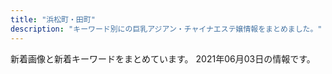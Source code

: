 ```yaml
---
title: "浜松町・田町"
description: "キーワード別にの巨乳アジアン・チャイナエステ嬢情報をまとめました。"
---
```


新着画像と新着キーワードをまとめています。
2021年06月03日の情報です。

<DmmAffiliateIns />
<KeywordTable
  shops={
    [
    {
        "keywords": {
            "\u80f8": 2,
            "F": 1,
            "E": 9,
            "\u30bb\u30af\u30b7\u30fc": 1,
            "\u4e73": 2,
            "D": 6
        },
        "url": "https://aroma-queen.work/",
        "name": "Aroma Coco8",
        "img_links": [
            "https://aroma-queen.work/images/st/st_sofea_2.jpg",
            "https://aroma-queen.work/images/st/st_aiko_2.jpg",
            "https://aroma-queen.work/images/st/st_saya_0.jpg",
            "https://aroma-queen.work/images/st/st_angel_3.jpg",
            "https://aroma-queen.work/images/st/st_nana.jpg",
            "https://aroma-queen.work/images/st/st_ai.jpg",
            "https://aroma-queen.work/images/st/st_dan_2.jpg",
            "https://aroma-queen.work/images/st/st_chiba_2.jpg",
            "https://aroma-queen.work/images/st/st_kiki_1.jpg",
            "https://aroma-queen.work/images/st/st_rinda_1.jpg",
            "https://aroma-queen.work/images/st/st_cake_1.jpg",
            "https://aroma-queen.work/images/st/st_yuri_3.jpg",
            "https://aroma-queen.work/images/st/st_20.jpg",
            "https://aroma-queen.work/images/st/st_10_1.jpg",
            "https://aroma-queen.work/images/st/st_yuri_2.jpg",
            "https://aroma-queen.work/images/st/st_cindy.jpg",
            "https://aroma-queen.work/images/st/st_aya.jpg",
            "https://aroma-queen.work/images/st/st_17.jpg",
            "https://aroma-queen.work/images/st/st_5_1.jpg",
            "https://aroma-queen.work/images/st/st_risa_1.jpg",
            "https://aroma-queen.work/images/st/st_nori.jpg",
            "https://aroma-queen.work/images/st/st_aiko_1.jpg",
            "https://aroma-queen.work/images/st/st_jasmine_1.jpg",
            "https://aroma-queen.work/images/st/st_kaori_2.jpg",
            "https://aroma-queen.work/images/st/st_angel_2.jpg",
            "https://aroma-queen.work/images/st/st_mai_1.jpg",
            "https://aroma-queen.work/images/st/st_eri.jpg",
            "https://aroma-queen.work/images/st/st_hara3.jpg",
            "https://aroma-queen.work/images/top.png",
            "https://aroma-queen.work/images/st/st_mayumi_2.jpg",
            "https://aroma-queen.work/images/st/st_22.jpg",
            "https://aroma-queen.work/images/st/st_ou_1.jpg",
            "https://aroma-queen.work/images/st/st_aya_1.jpg",
            "https://aroma-queen.work/images/st/st_pink_2.jpg",
            "https://aroma-queen.work/images/st/st_chiba_1.jpg",
            "https://aroma-queen.work/images/st/st_.jpg",
            "https://aroma-queen.work/images/st/st_14_1.jpg",
            "https://aroma-queen.work/images/st/st_honey_1.jpg",
            "https://aroma-queen.work/images/st/st_min_4.jpg",
            "https://aroma-queen.work/images/st/st_joy_2.jpg",
            "https://aroma-queen.work/images/st/st_gei.jpg",
            "https://aroma-queen.work/images/st/st_get_3.jpg",
            "https://aroma-queen.work/images/st/st_rinda_0.jpg",
            "https://aroma-queen.work/images/st/st_nanako3.jpg",
            "https://aroma-queen.work/images/st/st_mirror_3.jpg",
            "https://aroma-queen.work/images/st/st_coco_1.jpg",
            "https://aroma-queen.work/images/st/st_chiba_4.jpg",
            "https://aroma-queen.work/images/st/st_koko.jpg",
            "https://aroma-queen.work/images/st/st_nan.jpg",
            "https://aroma-queen.work/images/st/st_hana_2.jpg",
            "https://aroma-queen.work/images/st/st_7_1.jpg",
            "https://aroma-queen.work/images/st/st_lucy_3.jpg",
            "https://aroma-queen.work/images/st/st_rei.jpg",
            "https://aroma-queen.work/images/st/st_dan_3.jpg",
            "https://aroma-queen.work/images/st/st_huxa.jpg",
            "https://aroma-queen.work/images/st/st_miki.jpg",
            "https://aroma-queen.work/images/st/st_nanako.jpg",
            "https://aroma-queen.work/images/st/st_yuri_4.jpg",
            "https://aroma-queen.work/images/st/st_mimi_1.jpg",
            "https://aroma-queen.work/images/st/st_19.jpg",
            "https://aroma-queen.work/images/st/st_sakura_1.jpg",
            "https://aroma-queen.work/images/st/st_rena_2.jpg",
            "https://aroma-queen.work/images/st/st_nanako2.jpg",
            "https://aroma-queen.work/images/st/st_13.jpg",
            "https://aroma-queen.work/images/st/st_pink_3.jpg",
            "https://aroma-queen.work/images/st/st_emi.jpg",
            "https://aroma-queen.work/images/st/st_risa_2.jpg",
            "https://aroma-queen.work/images/st/st_kou2.jpg",
            "https://aroma-queen.work/images/st/st_nuna3.jpg",
            "https://aroma-queen.work/images/st/st_kou1.jpg",
            "https://aroma-queen.work/images/st/st_party_2.jpg",
            "https://aroma-queen.work/images/st/st_emi_1.jpg",
            "https://aroma-queen.work/images/st/st_25.jpg",
            "https://aroma-queen.work/images/st/st_joy_3.jpg",
            "https://aroma-queen.work/images/st/st_21.jpg",
            "https://aroma-queen.work/images/st/st_ai_1.jpg",
            "https://aroma-queen.work/images/st/st_mayumi_1.jpg",
            "https://aroma-queen.work/images/st/st_rinda_4.jpg",
            "https://aroma-queen.work/images/st/st_jj_1.jpg",
            "https://aroma-queen.work/images/st/st_shizuka_1.jpg",
            "https://aroma-queen.work/images/st/st_kei.jpg",
            "https://aroma-queen.work/images/top_campaign_spring.jpg",
            "https://aroma-queen.work/images/st/st_rei_2.jpg",
            "https://aroma-queen.work/images/st/st_aigo.jpg",
            "https://aroma-queen.work/images/week_campaign.jpg",
            "https://aroma-queen.work/images/st/st_nana_1.jpg",
            "https://aroma-queen.work/images/st/st_koy_2.jpg",
            "https://aroma-queen.work/images/st/st_kiki2.jpg",
            "https://aroma-queen.work/images/top_campaign_dec.jpg",
            "https://aroma-queen.work/images/st/st_rinda_6.jpg",
            "https://aroma-queen.work/images/st/st_rinda_2.jpg",
            "https://aroma-queen.work/images/st/st_pink_1.jpg",
            "https://aroma-queen.work/images/st/st_ami_2.jpg",
            "https://aroma-queen.work/images/st/st_hara.jpg",
            "https://aroma-queen.work/images/st/st_ai1.jpg",
            "https://aroma-queen.work/images/st/st_minto_1.jpg",
            "https://aroma-queen.work/images/st/st_nina_3.jpg",
            "https://aroma-queen.work/images/st/st_maya_1.jpg",
            "https://aroma-queen.work/images/st/st_hana_1.jpg",
            "https://aroma-queen.work/images/st/st_joy_1.jpg",
            "https://aroma-queen.work/images/st/st_kaori_1.jpg",
            "https://aroma-queen.work/images/st/st_mirror_2.jpg",
            "https://aroma-queen.work/images/st/st_four1.jpg",
            "https://aroma-queen.work/images/st/st_nuna.jpg",
            "https://aroma-queen.work/images/st/st_yumi.jpg",
            "https://aroma-queen.work/images/st/st_ou_3.jpg",
            "https://aroma-queen.work/images/st/st_bibi.jpg",
            "https://aroma-queen.work/images/st/st_20_1.jpg",
            "https://aroma-queen.work/images/st/st_18.jpg",
            "https://aroma-queen.work/images/st/st_16_1.jpg",
            "https://aroma-queen.work/images/st/st_koko_1.jpg",
            "https://aroma-queen.work/images/top2.png",
            "https://aroma-queen.work/images/st/st_yuyu.jpg",
            "https://aroma-queen.work/images/st/st_rei_3.jpg",
            "https://aroma-queen.work/images/st/st_min_2.jpg",
            "https://aroma-queen.work/images/st/st_anan.jpg",
            "https://aroma-queen.work/images/st/st_bibi_1.jpg",
            "https://aroma-queen.work/images/st/st_saya_1.jpg",
            "https://aroma-queen.work/images/st/st_yuri.jpg",
            "https://aroma-queen.work/images/st/st_ryuu_2.jpg",
            "https://aroma-queen.work/images/st/st_nami_1.jpg",
            "https://aroma-queen.work/images/st/st_jerry.jpg",
            "https://aroma-queen.work/images/st/st_sayuri_1.jpg",
            "https://aroma-queen.work/images/st/st_dan_1.jpg",
            "https://aroma-queen.work/images/st/st_joy.jpg",
            "https://aroma-queen.work/images/st/st_bibi_2.jpg",
            "https://aroma-queen.work/images/st/st_angel_1.jpg"
        ],
        "station": "JR\u65b0\u6a4b\u99c5\u70cf\u68ee\u53e3"
    },
    {
        "url": "https://hamamatsucho-mensesthe.com/",
        "img_links": [
            "https://hamamatsucho-mensesthe.com/room/esthe3.jpg",
            "https://hamamatsucho-mensesthe.com/staff/arisa-s1.jpg",
            "https://hamamatsucho-mensesthe.com/images/main-sp.jpg",
            "https://hamamatsucho-mensesthe.com/2018/11/23/arisa-s1.jpg",
            "https://hamamatsucho-mensesthe.com/staff/yoko-s1.jpg",
            "https://hamamatsucho-mensesthe.com/kumi2.jpg",
            "https://hamamatsucho-mensesthe.com/kumi1.jpg",
            "https://hamamatsucho-mensesthe.com/menu/info.png",
            "https://hamamatsucho-mensesthe.com/button/home.png",
            "https://hamamatsucho-mensesthe.com/staff/yuyu-s1.jpg",
            "https://hamamatsucho-mensesthe.com/staff/koko-s1.jpg",
            "https://hamamatsucho-mensesthe.com/images/clear.png",
            "https://hamamatsucho-mensesthe.com/menu/friend.png",
            "https://hamamatsucho-mensesthe.com/images/main1.jpg",
            "https://hamamatsucho-mensesthe.com/icon/google_plus.png",
            "https://hamamatsucho-mensesthe.com/icon/line.png",
            "https://hamamatsucho-mensesthe.com/2018/12/21/yuyu-s1.jpg",
            "https://hamamatsucho-mensesthe.com/2017/10/08/ruru-s1.jpg",
            "https://hamamatsucho-mensesthe.com/2018/03/02/anna-s1.jpg",
            "https://hamamatsucho-mensesthe.com/menu/gallery.png",
            "https://hamamatsucho-mensesthe.com/menu/home.png",
            "https://hamamatsucho-mensesthe.com/images/footer-r.png",
            "https://hamamatsucho-mensesthe.com/room/esthe1.jpg",
            "https://hamamatsucho-mensesthe.com/button/staff.png",
            "https://hamamatsucho-mensesthe.com/images/flower.png",
            "https://hamamatsucho-mensesthe.com/menu/sche.png",
            "https://hamamatsucho-mensesthe.com/images/header3.png",
            "https://hamamatsucho-mensesthe.com/miyuki01.png",
            "https://hamamatsucho-mensesthe.com/icon/twitter.png",
            "https://hamamatsucho-mensesthe.com/nana03.png",
            "https://hamamatsucho-mensesthe.com/staff/yuyu-l1.jpg",
            "https://hamamatsucho-mensesthe.com/staff/arisa-l1.jpg",
            "https://hamamatsucho-mensesthe.com/staff/nana-l1.jpg",
            "https://hamamatsucho-mensesthe.com/staff/yoko-l1.jpg",
            "https://hamamatsucho-mensesthe.com/button/sche.png",
            "https://hamamatsucho-mensesthe.com/room/esthe2.jpg",
            "https://hamamatsucho-mensesthe.com/staff/koko-l1.jpg",
            "https://hamamatsucho-mensesthe.com/images/footer-l.png",
            "https://hamamatsucho-mensesthe.com/icon/facebook.png",
            "https://hamamatsucho-mensesthe.com/staff/nana-s1.jpg",
            "https://hamamatsucho-mensesthe.com/2018/12/21/koko-s1.jpg"
        ],
        "name": "Oriental Spa",
        "station": "JR\u6d5c\u677e\u753a\u99c5\u5317\u53e3",
        "keywords": {}
    },
    {
        "keywords": {},
        "img_links": [
            "https://static.wixstatic.com/media/c0eb72_43f5a28bd3004602b64ed4bc3095af0e~mv2.png",
            "https://static.wixstatic.com/media/c0eb72_9f57c6ba804e4a55805040f7832a3bb9~mv2.png",
            "https://static.wixstatic.com/media/c0eb72_068fd8e3a6034963bb1dcf1002759294~mv2.png",
            "https://static.wixstatic.com/media/c0eb72_349ce6f6faed4c09b9ec1e412ba7a370~mv2.jpg",
            "https://static.wixstatic.com/media/c0eb72_026f8703429f4d1a93067d6664ba9e24~mv2.png"
        ],
        "station": "JR\u7530\u753a\u99c5\u897f\u53e3",
        "url": "https://www.morinokaori-massage.com/",
        "name": "\u68ee\u306e\u9999"
    },
    {
        "url": "http://romantic-est.info/",
        "name": "\u30ab\u30b5\u30d6\u30e9\u30f3\u30ab",
        "img_links": [
            "http://romantic-est.info/img/cg09.jpg",
            "http://romantic-est.info/img/r2.jpg",
            "http://romantic-est.info/img/cg07.jpg",
            "https://s-este.jp/img/common/freebanner/200_40.png",
            "http://romantic-est.info/img/cg11.jpg",
            "http://romantic-est.info/img/cg111.jpg",
            "http://romantic-est.info/img/r5.jpg",
            "http://romantic-est.info/img/cg071.jpg",
            "https://www.est-tatsujin.jp/theme/esthe_no_tatsujin_front/banner/estbnr_s2_200x40.jpg",
            "http://romantic-est.info/img/r1.jpg",
            "http://romantic-est.info/link/menlog.jpg",
            "http://romantic-est.info/img/cg061.jpg",
            "http://romantic-est.info/img/r3.jpg",
            "http://romantic-est.info/img/topimg1.jpg",
            "http://romantic-est.info/img/r4.jpg",
            "http://romantic-est.info/img/topimg.jpg",
            "http://romantic-est.info/img/cg031.jpg",
            "http://romantic-est.info/img/line.jpg",
            "http://romantic-est.info/img/cg06.jpg",
            "http://romantic-est.info/img/line1.jpg",
            "http://romantic-est.info/img/cg091.jpg",
            "http://romantic-est.info/img/kan.jpg",
            "http://romantic-est.info/img/cg03.jpg"
        ],
        "station": "\u5185\u5e78\u753a\u99c5A3",
        "keywords": {}
    },
    {
        "url": "https://hamamatsucho-mensesthe.net/",
        "img_links": [
            "https://hamamatsucho-mensesthe.net/wp/wp-content/uploads/2018/11/yui-l1.jpg",
            "https://hamamatsucho-mensesthe.net/wp/wp-content/uploads/2020/01/misaki-l2.jpg",
            "https://hamamatsucho-mensesthe.net/wp/wp-content/uploads/2021/05/yuki.jpg",
            "https://hamamatsucho-mensesthe.net/icon/twitter.png",
            "https://hamamatsucho-mensesthe.net/wp/wp-content/uploads/2019/07/587590BB-96D0-4887-BE26-3B1413FF7283-150x150.jpeg",
            "https://hamamatsucho-mensesthe.net/icon/line.png",
            "https://hamamatsucho-mensesthe.net/wp/wp-content/uploads/2019/10/eri-150x150.jpg",
            "https://hamamatsucho-mensesthe.net/room/room-l6.jpg",
            "https://hamamatsucho-mensesthe.net/staff/top/mitsuki-s1.jpg",
            "https://hamamatsucho-mensesthe.net/wp/wp-content/uploads/2019/05/alice-150x150.jpg",
            "https://hamamatsucho-mensesthe.net/staff/top/emi-s1.jpg",
            "https://hamamatsucho-mensesthe.net/wp/images/mensesthe.jpg",
            "https://hamamatsucho-mensesthe.net/wp/icon/twitter.png",
            "https://hamamatsucho-mensesthe.net/icon/facebook.png",
            "https://hamamatsucho-mensesthe.net/staff/top/miyu-s1.jpg",
            "https://hamamatsucho-mensesthe.net/staff/top/aki-s1.jpg",
            "https://hamamatsucho-mensesthe.net/wp/images/clear.png",
            "https://hamamatsucho-mensesthe.net/staff/top/yuki-s1.jpg",
            "https://hamamatsucho-mensesthe.net/staff/top/ayaka-s1.jpg",
            "https://hamamatsucho-mensesthe.net/wp/images/top3.jpg",
            "https://hamamatsucho-mensesthe.net/wp/images/top2.jpg",
            "https://hamamatsucho-mensesthe.net/room/room-l2.jpg",
            "https://hamamatsucho-mensesthe.net/staff/top/rin-s1.jpg",
            "https://hamamatsucho-mensesthe.net/wp/wp-content/uploads/2021/01/yuna-150x150.jpg",
            "https://hamamatsucho-mensesthe.net/room/room-l3.jpg",
            "https://hamamatsucho-mensesthe.net/images/footer-r.png",
            "https://hamamatsucho-mensesthe.net/wp/icon/facebook.png",
            "https://hamamatsucho-mensesthe.net/wp/wp-content/uploads/2021/01/yuna.jpg",
            "https://hamamatsucho-mensesthe.net/images/footer-l.png",
            "https://hamamatsucho-mensesthe.net/wp/wp-content/uploads/2020/01/mitsuki.jpg",
            "https://hamamatsucho-mensesthe.net/wp/wp-content/uploads/2020/02/1714CAA8-3D57-4009-AB72-F5A8E6B60310.jpeg",
            "https://hamamatsucho-mensesthe.net/room/room-l5.jpg",
            "https://hamamatsucho-mensesthe.net/wp/wp-content/uploads/2020/10/aki-150x150.jpg",
            "https://hamamatsucho-mensesthe.net/wp/wp-content/uploads/2020/11/urara.jpg",
            "https://hamamatsucho-mensesthe.net/wp/wp-content/uploads/2021/05/yuki-s1-150x150.jpg",
            "https://hamamatsucho-mensesthe.net/wp/images/top1.jpg",
            "https://hamamatsucho-mensesthe.net/staff/top/yuna-s1.jpg",
            "https://hamamatsucho-mensesthe.net/icon/google_plus.png",
            "https://hamamatsucho-mensesthe.net/wp/wp-content/uploads/2020/01/emi-l1.jpg",
            "https://hamamatsucho-mensesthe.net/wp/wp-content/uploads/2020/02/stand-by.jpg",
            "https://hamamatsucho-mensesthe.net/wp/wp-content/uploads/2019/07/0677E994-1DBF-4E0E-AB70-7CA5C034B140-150x150.jpeg",
            "https://hamamatsucho-mensesthe.net/images/flower.png",
            "https://hamamatsucho-mensesthe.net/wp/wp-content/uploads/2020/02/nana.jpg",
            "https://hamamatsucho-mensesthe.net/wp/wp-content/uploads/2019/05/rin-150x150.jpg",
            "https://hamamatsucho-mensesthe.net/wp/wp-content/uploads/2020/08/ayaka.jpg",
            "https://hamamatsucho-mensesthe.net/room/room-l4.jpg",
            "https://hamamatsucho-mensesthe.net/room/room-l1.jpg",
            "https://hamamatsucho-mensesthe.net/staff/top/nao-s1.jpg",
            "https://hamamatsucho-mensesthe.net/wp/icon/line.png",
            "https://hamamatsucho-mensesthe.net/link/mens-esthe.png",
            "https://hamamatsucho-mensesthe.net/wp/wp-content/uploads/2019/05/nao-150x150.jpg",
            "https://hamamatsucho-mensesthe.net/wp/icon/google_plus.png",
            "https://hamamatsucho-mensesthe.net/images/clear.png"
        ],
        "keywords": {
            "C": 6,
            "E": 8,
            "D": 15
        },
        "name": "SERA",
        "station": "JR\u6d5c\u677e\u753a\u99c5\u5317\u53e3"
    },
    {
        "station": "JR\u7530\u753a\u99c5\u4e09\u7530\u53e3",
        "name": "Tami",
        "keywords": {
            "E": 6,
            "87": 6,
            "84": 4,
            "85": 4,
            "88": 10
        },
        "url": "http://body-heal.net/",
        "img_links": [
            "http://body-heal.net/staffPhoto/b20190120201033.jpg",
            "http://body-heal.net/images/access/03.jpg",
            "http://body-heal.net/images/store/06.jpg",
            "http://body-heal.net/images/store/01.jpg",
            "http://body-heal.net/images/access/04.jpg",
            "http://body-heal.net/images/access/05.jpg",
            "http://body-heal.net/js/sliderLine/slide_prev.png",
            "http://body-heal.net/js/sliderLine/slide_next.png",
            "http://body-heal.net/images/access/02.jpg",
            "http://body-heal.net/staffPhoto/b20180721035111.jpg",
            "http://body-heal.net/staffPhoto/b20180926231950.jpg",
            "http://body-heal.net/uploadfiles/images/campaignBodyHealNet.jpg",
            "http://body-heal.net/staffPhoto/b20190608222039.jpg",
            "http://body-heal.net/images/show.jpg",
            "http://body-heal.net/images/store/04.jpg",
            "http://body-heal.net/staffPhoto/b20190608220420.jpg",
            "http://body-heal.net/images/store/05.jpg",
            "http://body-heal.net/images/access/01.jpg",
            "http://body-heal.net/staffPhoto/b20190218130854.jpg",
            "http://body-heal.net/staffPhoto/b20190117105438.jpg"
        ]
    },
    {
        "img_links": [
            "http://www.momigoku.mensest.com/files/002-02.jpg",
            "http://www.momigoku.mensest.com/files/001.jpg",
            "http://www.momigoku.mensest.com/files/001-03.jpg",
            "http://www.momigoku.mensest.com/files/001-02.jpg",
            "http://www.momigoku.mensest.com/files/003-02.jpg",
            "http://www.momigoku.mensest.com/images/line.png",
            "http://www.momigoku.mensest.com/files/004-02.jpg",
            "http://www.momigoku.mensest.com/files/003.jpg",
            "http://www.momigoku.mensest.com/files/002-03.jpg",
            "http://www.momigoku.mensest.com/files/004.jpg",
            "http://www.momigoku.mensest.com/images/r3.jpg",
            "http://www.momigoku.mensest.com/files/002.jpg",
            "http://www.momigoku.mensest.com/files/004-03.jpg",
            "http://www.momigoku.mensest.com/files/003-03.jpg",
            "http://www.momigoku.mensest.com/images/mobile.jpg"
        ],
        "keywords": {
            "C": 16,
            "D": 8,
            "87": 16,
            "E": 4
        },
        "url": "http://www.momigoku.mensest.com/",
        "station": "JR\u65b0\u6a4b\u99c5\u70cf\u68ee\u53e3",
        "name": "\u3082\u307f\u6975"
    },
    {
        "url": "http://www.k-harunoie.info/",
        "img_links": [
            "http://www.k-harunoie.info/imge/tel.png",
            "http://www.k-harunoie.info/imge/staff_t.jpg",
            "http://www.k-harunoie.info/imge/ta.png",
            "http://www.k-harunoie.info/imge/service3.jpg",
            "http://www.k-harunoie.info/imge/botton.jpg",
            "http://www.k-harunoie.info/imge/s0.png",
            "http://www.k-harunoie.info/imge/service1.jpg",
            "http://www.k-harunoie.info/imge/service2.jpg",
            "http://www.k-harunoie.info/imge/interior_t.jpg",
            "http://www.k-harunoie.info/imge/p-2.jpg",
            "http://www.k-harunoie.info/imge/s1.png",
            "http://www.k-harunoie.info/imge/int2.png",
            "http://www.k-harunoie.info/imge/sys.png",
            "http://www.k-harunoie.info/imge/p-5.jpg",
            "http://www.k-harunoie.info/imge/p-4.jpg",
            "http://www.k-harunoie.info/imge/p-1.jpg"
        ],
        "keywords": {},
        "station": "JR\u7530\u753a\u99c5\u6771\u53e3",
        "name": "\u6625\u306e\u5bb6"
    },
    {
        "keywords": {
            "F": 5,
            "C": 10,
            "E": 5,
            "D": 10
        },
        "name": "Artemis",
        "station": "JR\u6d5c\u677e\u753a\u99c5\u5317\u53e3",
        "img_links": [
            "https://hamamatsucho-esthe.work/icon/twitter.png",
            "https://hamamatsucho-esthe.work/staff/yuki-s1.jpg",
            "https://hamamatsucho-esthe.work/staff/riko-s1.jpg",
            "https://hamamatsucho-esthe.work/images/footer-r.png",
            "https://hamamatsucho-esthe.work/images/main-sp.jpg",
            "https://hamamatsucho-esthe.work/menu/friend.png",
            "https://hamamatsucho-esthe.work/2021/03/26/riri-s1.jpg",
            "https://hamamatsucho-esthe.work/2019/05/25/koko-s1.jpg",
            "https://hamamatsucho-esthe.work/2019/01/14/emi-s1.jpg",
            "https://hamamatsucho-esthe.work/room/4-s.jpg",
            "https://hamamatsucho-esthe.work/room/esthe3.jpg",
            "https://hamamatsucho-esthe.work/icon/facebook.png",
            "https://hamamatsucho-esthe.work/kana01.png",
            "https://hamamatsucho-esthe.work/images/clear.png",
            "https://hamamatsucho-esthe.work/images/qrcode.png",
            "https://hamamatsucho-esthe.work/images/flower.png",
            "https://hamamatsucho-esthe.work/2018/11/09/kana-s1.jpg",
            "https://hamamatsucho-esthe.work/2021/04/22/nana-s1.jpg",
            "https://hamamatsucho-esthe.work/2019/06/14/riri-s1.jpg",
            "https://hamamatsucho-esthe.work/menu/blog.png",
            "https://hamamatsucho-esthe.work/icon/google_plus.png",
            "https://hamamatsucho-esthe.work/2020/11/06/momo-s1.jpg",
            "https://hamamatsucho-esthe.work/room/esthe2.jpg",
            "https://hamamatsucho-esthe.work/staff/riri-l1.jpg",
            "https://hamamatsucho-esthe.work/room/2-l.jpg",
            "https://hamamatsucho-esthe.work/staff/mimi-s1.jpg",
            "https://hamamatsucho-esthe.work/button/home.png",
            "https://hamamatsucho-esthe.work/staff/riri-s1.jpg",
            "https://hamamatsucho-esthe.work/button/staff.png",
            "https://hamamatsucho-esthe.work/room/esthe1.jpg",
            "https://hamamatsucho-esthe.work/room/1-s.jpg",
            "https://hamamatsucho-esthe.work/2019/05/25/riko-s1.jpg",
            "https://hamamatsucho-esthe.work/room/1-l.jpg",
            "https://hamamatsucho-esthe.work/staff/nana-l1.jpg",
            "https://hamamatsucho-esthe.work/images/main1.jpg",
            "https://hamamatsucho-esthe.work/2020/01/05/yuki-s1.jpg",
            "https://hamamatsucho-esthe.work/images/footer-l.png",
            "https://hamamatsucho-esthe.work/2020/07/30/maki-s1.jpg",
            "https://hamamatsucho-esthe.work/room/4-l.jpg",
            "https://hamamatsucho-esthe.work/2018/09/10/sora-s1.jpg",
            "https://hamamatsucho-esthe.work/menu/home.png",
            "https://hamamatsucho-esthe.work/room/3-s.jpg",
            "https://hamamatsucho-esthe.work/staff/maki-l1.jpg",
            "https://hamamatsucho-esthe.work/button/blog.png",
            "https://hamamatsucho-esthe.work/staff/nana-s1.jpg",
            "https://hamamatsucho-esthe.work/staff/sora-s1.jpg",
            "https://hamamatsucho-esthe.work/menu/info.png",
            "https://hamamatsucho-esthe.work/icon/line.png",
            "https://hamamatsucho-esthe.work/2021/05/20/mimi-s1.jpg",
            "https://hamamatsucho-esthe.work/menu/gallery.png",
            "https://hamamatsucho-esthe.work/staff/yuki-l1.jpg",
            "https://hamamatsucho-esthe.work/2018/09/10/misa-s1.jpg",
            "https://hamamatsucho-esthe.work/staff/maki-s1.jpg",
            "https://hamamatsucho-esthe.work/staff/mimi-l1.jpg",
            "https://hamamatsucho-esthe.work/2019/11/05/nanami-s1.jpg",
            "https://hamamatsucho-esthe.work/staff/sora-l1.jpg",
            "https://hamamatsucho-esthe.work/room/3-l.jpg",
            "https://hamamatsucho-esthe.work/room/2-s.jpg"
        ],
        "url": "https://hamamatsucho-esthe.work/"
    },
    {
        "img_links": [
            "http://tamachi-en.link/images/g8.jpg",
            "http://tamachi-en.link/images/new1.jpg",
            "http://tamachi-en.link/images/zi_staff.png",
            "http://tamachi-en.link/images/g4.jpg",
            "http://tamachi-en.link/images/mobile.png",
            "http://tamachi-en.link/images/g5.jpg",
            "http://tamachi-en.link/images/g0.jpg",
            "http://tamachi-en.link/images/g2.jpg",
            "http://tamachi-en.link/images/top.jpg",
            "http://tamachi-en.link/images/g3.jpg",
            "http://tamachi-en.link/images/zi_link.png",
            "http://tamachi-en.link/images/sakula.jpg",
            "http://tamachi-en.link/images/g6.jpg",
            "http://tamachi-en.link/images/g1.jpg"
        ],
        "keywords": {
            "C": 16
        },
        "name": "\u7e01",
        "station": "JR\u7530\u753a\u99c5\u6771\u53e3",
        "url": "http://tamachi-en.link/"
    },
    {
        "keywords": {
            "85": 4,
            "86": 4,
            "90": 4,
            "83": 4,
            "87": 4
        },
        "station": "JR\u6d5c\u677e\u753a\u99c5\u5357\u53e3",
        "img_links": [
            "https://minazuki-tokyo.com/wp-content/uploads/2021/02/t04.png",
            "https://minazuki-tokyo.com/wp-content/uploads/2021/02/t06.png",
            "https://minazuki-tokyo.com/wp-content/uploads/2020/11/photo02.png",
            "https://minazuki-tokyo.com/wp-content/uploads/2021/02/2-09.png",
            "https://minazuki-tokyo.com/wp-content/uploads/2021/02/t08.png",
            "https://minazuki-tokyo.com/wp-content/uploads/2021/02/t07.png",
            "https://minazuki-tokyo.com/wp-content/uploads/2020/11/photo01.png",
            "https://minazuki-tokyo.com/wp-content/uploads/2021/02/sm01.png",
            "https://minazuki-tokyo.com/wp-content/uploads/2020/11/photo04.png",
            "https://minazuki-tokyo.com/wp-content/uploads/2020/11/photo05.png",
            "https://minazuki-tokyo.com/wp-content/uploads/2021/02/ayu.png",
            "https://minazuki-tokyo.com/wp-content/uploads/2021/02/yuyu.png",
            "https://minazuki-tokyo.com/wp-content/uploads/2021/02/cam.png",
            "https://minazuki-tokyo.com/wp-content/uploads/2021/02/koyuri-1.jpg",
            "https://minazuki-tokyo.com/wp-content/uploads/2021/02/haru.png",
            "https://minazuki-tokyo.com/wp-content/uploads/2021/02/sm03.png",
            "https://minazuki-tokyo.com/wp-content/uploads/2021/02/t05.png",
            "https://minazuki-tokyo.com/wp-content/uploads/2021/02/sm02.png",
            "https://minazuki-tokyo.com/wp-content/uploads/2021/02/koyuri.png",
            "https://minazuki-tokyo.com/wp-content/uploads/2021/02/yuyu2.jpg",
            "https://minazuki-tokyo.com/wp-content/uploads/2021/02/ayu.jpg",
            "https://minazuki-tokyo.com/wp-content/uploads/2021/02/yumi.png",
            "https://minazuki-tokyo.com/wp-content/uploads/2021/02/t03.png",
            "https://minazuki-tokyo.com/wp-content/uploads/2021/03/top10.png",
            "https://minazuki-tokyo.com/wp-content/uploads/2021/02/price.png",
            "https://minazuki-tokyo.com/wp-content/uploads/2021/02/top2.png",
            "https://minazuki-tokyo.com/wp-content/uploads/2021/02/sm04.png",
            "https://minazuki-tokyo.com/wp-content/uploads/2021/02/top1.png",
            "https://minazuki-tokyo.com/wp-content/uploads/2021/02/t02.png",
            "https://minazuki-tokyo.com/wp-content/uploads/2021/02/yumi.jpg",
            "https://minazuki-tokyo.com/wp-content/uploads/2020/11/photo03.png",
            "https://minazuki-tokyo.com/wp-content/uploads/2021/02/t01.png",
            "https://minazuki-tokyo.com/wp-content/uploads/2021/02/haru.jpg"
        ],
        "name": "\u6c34\u7121\u6708\uff5e\u307f\u306a\u3065\u304d\uff5e",
        "url": "https://minazuki-tokyo.com/"
    },
    {
        "keywords": {
            "D": 5,
            "88": 1,
            "87": 3,
            "86": 1
        },
        "img_links": [
            "http://www.shiawasenojikan.esjp.info/files/010-02.jpg",
            "http://www.shiawasenojikan.esjp.info/files/001.jpg",
            "http://www.shiawasenojikan.esjp.info/files/015-02.jpg",
            "http://www.shiawasenojikan.esjp.info/files/010-03.jpg",
            "http://www.shiawasenojikan.esjp.info/images/link_t.jpg",
            "http://www.shiawasenojikan.esjp.info/images/sys3.jpg",
            "http://www.shiawasenojikan.esjp.info/files/009-03.jpg",
            "http://www.shiawasenojikan.esjp.info/files/009.jpg",
            "http://www.shiawasenojikan.esjp.info/images/staff_t.jpg",
            "http://www.shiawasenojikan.esjp.info/files/003-03.jpg",
            "http://www.shiawasenojikan.esjp.info/images/news.jpg",
            "http://www.shiawasenojikan.esjp.info/files/010.jpg",
            "http://www.shiawasenojikan.esjp.info/images/mobile.jpg",
            "http://www.shiawasenojikan.esjp.info/files/003.jpg",
            "http://www.shiawasenojikan.esjp.info/files/001-02.jpg",
            "http://www.shiawasenojikan.esjp.info/files/001-03.jpg",
            "http://www.shiawasenojikan.esjp.info/images/int2.jpg",
            "http://www.shiawasenojikan.esjp.info/images/interior_t.jpg",
            "http://www.shiawasenojikan.esjp.info/files/003-02.jpg",
            "http://www.shiawasenojikan.esjp.info/files/015-03.jpg",
            "http://www.shiawasenojikan.esjp.info/files/015.jpg",
            "http://www.shiawasenojikan.esjp.info/images/head.jpg",
            "http://www.shiawasenojikan.esjp.info/files/009-02.jpg",
            "http://www.shiawasenojikan.esjp.info/images/tel.jpg"
        ],
        "station": "JR\u65b0\u6a4b\u99c5\u65e5\u6bd4\u8c37\u53e3",
        "name": "\u5e78\u305b\u306e\u6642\u9593",
        "url": "http://www.shiawasenojikan.esjp.info/"
    },
    {
        "url": "http://es-leon.link/",
        "img_links": [
            "http://es-leon.link/images/slider03.jpg",
            "http://es-leon.link/photos/sites/45/2020/10/202010010328436.jpg",
            "http://es-leon.link/images/profile.png",
            "http://es-leon.link/images/guide1.png",
            "http://es-leon.link/photos/sites/45/2021/02/2021022813195234.jpg",
            "http://es-leon.link/images/nav_link06_no.png",
            "http://es-leon.link/photos/sites/45/2020/10/2020101318294854.jpg",
            "http://es-leon.link/photos/sites/45/2021/03/202103310417001.jpg",
            "http://es-leon.link/images/slider02.jpg",
            "http://es-leon.link/photos/sites/45/2020/10/2020101318402898.jpg",
            "http://es-leon.link/photos/sites/45/2021/04/2021043013400012.jpg",
            "http://es-leon.link/photos/sites/45/2020/10/2020101404192576.jpg",
            "http://es-leon.link/images/qr.png",
            "http://es-leon.link/images/guide4.jpg",
            "http://es-leon.link/photos/sites/45/2020/10/2020101318300043.jpg",
            "http://es-leon.link/images/guide5.jpg",
            "http://es-leon.link/photos/sites/45/2021/05/2021053104442245.jpg",
            "http://es-leon.link/images/nav_link03_no.png",
            "http://es-leon.link/images/guide3.jpg",
            "http://es-leon.link/images/guide8.jpg",
            "http://es-leon.link/photos/sites/45/2020/10/2020100103284496.jpg",
            "http://es-leon.link/images/nav_link05_no.png",
            "http://es-leon.link/photos/sites/45/2021/05/2021052608044541.jpg",
            "http://es-leon.link/photos/sites/45/2021/03/2021033111033425.jpg",
            "http://es-leon.link/images/nav_link04_no.png",
            "http://es-leon.link/photos/sites/45/2020/10/2020100103205130.jpg",
            "http://es-leon.link/photos/sites/45/2021/04/2021043013393443.jpg",
            "http://es-leon.link/photos/sites/45/2021/05/2021050617464464.jpg",
            "http://es-leon.link/images/nav_link01_no.png",
            "http://es-leon.link/images/card.png",
            "http://es-leon.link/photos/sites/45/2021/03/2021031222420647.jpg",
            "http://es-leon.link/photos/sites/45/2021/02/2021022813203297.jpg",
            "http://es-leon.link/images/guide6.jpg",
            "http://es-leon.link/photos/sites/45/2021/05/2021050416550882.jpg",
            "http://es-leon.link/photos/sites/45/2021/05/2021050416545177.jpg",
            "http://es-leon.link/images/nav_link02_no.png",
            "http://es-leon.link/images/slider04.jpg",
            "http://es-leon.link/photos/sites/45/2021/05/2021050801322582.jpg",
            "http://es-leon.link/images/guide2.png",
            "http://es-leon.link/images/nav_link07_no.png",
            "http://es-leon.link/photos/sites/45/2021/03/2021031222423325.jpg",
            "http://es-leon.link/photos/sites/45/2021/03/2021041002184750.jpg",
            "http://es-leon.link/images/pagetop.jpg",
            "http://es-leon.link/photos/sites/45/2021/02/2021021014235421.jpg",
            "http://es-leon.link/images/guide1.jpg",
            "http://es-leon.link/photos/sites/45/2021/04/2021043013395329.jpg",
            "http://es-leon.link/photos/sites/45/2020/10/2020101318404076.jpg",
            "http://es-leon.link/photos/sites/45/2021/05/2021053003320163.jpg",
            "http://es-leon.link/photos/sites/45/2020/10/2020100103205050.jpg",
            "http://es-leon.link/photos/sites/45/2021/05/2021050612481738.jpg",
            "http://es-leon.link/images/guide7.jpg",
            "http://es-leon.link/images/slider01.jpg",
            "http://es-leon.link/photos/sites/45/2021/05/2021050612492894.jpg",
            "http://es-leon.link/images/img_info.jpg",
            "http://es-leon.link/images/header.png",
            "http://es-leon.link/images/guide2.jpg",
            "http://es-leon.link/images/lineline.png",
            "http://es-leon.link/images/slider00.jpg",
            "http://es-leon.link/photos/sites/45/2021/02/2021022815431041.jpg",
            "http://es-leon.link/photos/sites/45/2021/05/2021053115471722.jpeg",
            "http://es-leon.link/photos/sites/45/2021/02/2021022815420713.jpg"
        ],
        "station": "JR\u65b0\u6a4b\u99c5\u70cf\u68ee\u53e3",
        "keywords": {
            "86": 2,
            "90": 1,
            "85": 5,
            "84": 2,
            "\u80f8": 1
        },
        "name": "LEON"
    },
    {
        "name": "Pandora*\u30d1\u30f3\u30c9\u30e9",
        "keywords": {},
        "url": "http://www.es-tokyo.link",
        "station": "JR\u6d5c\u677e\u753a\u99c5\u5357\u53e3",
        "img_links": [
            "http://www.es-tokyo.link/img/yui1.jpg",
            "http://www.es-tokyo.link/images/24.jpg",
            "http://www.es-tokyo.link/img/momoko1.jpg",
            "http://www.es-tokyo.link/images/b1.jpg",
            "http://www.es-tokyo.link/images/3.jpg",
            "http://www.es-tokyo.link/img/kaori1.jpg",
            "http://www.es-tokyo.link/images/newface.jpg",
            "http://www.es-tokyo.link/images/31.jpg",
            "http://www.es-tokyo.link/images/23.jpg",
            "http://www.es-tokyo.link/images/32.jpg",
            "http://www.es-tokyo.link/img/mayu1.jpg",
            "http://www.es-tokyo.link/img/hikari1.jpg",
            "http://www.es-tokyo.link/img/rin1.jpg",
            "http://www.es-tokyo.link/images/tel.jpg",
            "http://www.es-tokyo.link/images/9.jpg",
            "http://www.es-tokyo.link/images/b2.jpg",
            "http://www.es-tokyo.link/img/miwa1.jpg",
            "http://www.es-tokyo.link/img/izumi2.jpg",
            "http://www.es-tokyo.link/images/25.jpg",
            "http://www.es-tokyo.link/images/b3.jpg",
            "http://www.es-tokyo.link/img/erin1.jpg",
            "http://www.es-tokyo.link/images/interior_t.jpg",
            "http://www.es-tokyo.link/images/20.jpg",
            "http://www.es-tokyo.link/img/erin2.jpg",
            "http://www.es-tokyo.link/img/emili1.jpg",
            "http://www.es-tokyo.link/images/mobile.jpg",
            "http://www.es-tokyo.link/images/19.jpg",
            "http://www.es-tokyo.link/images/int2.jpg",
            "http://www.es-tokyo.link/images/27.jpg",
            "http://www.es-tokyo.link/img/minami1.jpg",
            "http://www.es-tokyo.link/images/staff_t.jpg",
            "http://www.es-tokyo.link/images/5.jpg",
            "http://www.es-tokyo.link/img/izumi1.jpg",
            "http://www.es-tokyo.link/images/int1.jpg",
            "http://www.es-tokyo.link/img/minami2.jpg",
            "http://www.es-tokyo.link/images/head.jpg",
            "http://www.es-tokyo.link/images/30.jpg",
            "http://www.es-tokyo.link/images/22.jpg",
            "http://www.es-tokyo.link/images/news.jpg",
            "http://www.es-tokyo.link/img/suzu1.jpg",
            "http://www.es-tokyo.link/images/28.jpg",
            "http://www.es-tokyo.link/images/s1.png",
            "http://www.es-tokyo.link/images/sys2.jpg",
            "http://www.es-tokyo.link/img/ami1.jpg",
            "http://www.es-tokyo.link/images/sys1.jpg",
            "http://www.es-tokyo.link/img/naomi1.jpg"
        ]
    },
    {
        "name": "\u3057\u3042\u308f\u305b\uff5eSHIAWASE\uff5e",
        "station": "JR\u7530\u753a\u99c5\u897f\u53e3",
        "keywords": {},
        "url": "http://shiawase.mssg.jp/",
        "img_links": [
            "http://shiawase.mssg.jp/images/staff/sta_010.jpg",
            "http://shiawase.mssg.jp/images/staff/sta_021.jpg",
            "http://shiawase.mssg.jp/images/system/syatem_303.jpg",
            "http://shiawase.mssg.jp/images/gallery/gallery_104.jpg",
            "http://shiawase.mssg.jp/images/gallery/gallery_401.jpg",
            "http://shiawase.mssg.jp/images/gallery/gallery_103.jpg",
            "http://shiawase.mssg.jp/images/staff_one/staff_one_02.jpg",
            "http://shiawase.mssg.jp/images/staff_image/staff_d06.jpg",
            "http://shiawase.mssg.jp/images/staff_one/staff_one_top.jpg",
            "http://shiawase.mssg.jp/images/system/syatem_301.jpg",
            "http://shiawase.mssg.jp/images/staff_image/staff_d05a.jpg",
            "http://shiawase.mssg.jp/images/staff_one/staff_one_07.png",
            "http://shiawase.mssg.jp/images/home/QR.png",
            "http://shiawase.mssg.jp/images/gallery/gallery_402.jpg",
            "http://shiawase.mssg.jp/images/staff/sta_04.jpg",
            "http://shiawase.mssg.jp/images/staff_image/staff_d07a.jpg",
            "http://shiawase.mssg.jp/images/staff_one/staff_one_04.jpg",
            "http://shiawase.mssg.jp/images/gallery/gallery_101.jpg",
            "http://shiawase.mssg.jp/images/staff_one/staff_one_03.jpg",
            "http://shiawase.mssg.jp/images/staff_image/staff_d07b.jpg",
            "http://shiawase.mssg.jp/images/gallery/gallery_102.jpg",
            "http://shiawase.mssg.jp/images/staff/sta_06.jpg",
            "http://shiawase.mssg.jp/images/home/top_qp.jpg",
            "http://shiawase.mssg.jp/images/top/top_05.jpg",
            "http://shiawase.mssg.jp/images/staff_image/staff_d08b.jpg",
            "http://shiawase.mssg.jp/images/home/index_04.jpg",
            "http://shiawase.mssg.jp/images/staff/sta_023.jpg",
            "http://shiawase.mssg.jp/images/top/top_01.jpg",
            "http://shiawase.mssg.jp/images/top/top_06.jpg",
            "http://shiawase.mssg.jp/images/gallery/gallery_404.jpg",
            "http://shiawase.mssg.jp/images/home/index_qup.jpg",
            "http://shiawase.mssg.jp/images/home/index_page_top.jpg",
            "http://shiawase.mssg.jp/images/staff_one/staff_one_08.png",
            "http://shiawase.mssg.jp/images/top/top_03.jpg",
            "http://shiawase.mssg.jp/images/staff_image/staff_d010a.jpg",
            "http://shiawase.mssg.jp/images/staff_image/staff_d05b.jpg",
            "http://shiawase.mssg.jp/images/system/syatem_302.jpg",
            "http://shiawase.mssg.jp/images/staff_one/staff_one_01.jpg",
            "http://shiawase.mssg.jp/images/staff_image/staff_d08a.jpg",
            "http://shiawase.mssg.jp/images/staff/sta_0z8.jpg",
            "http://shiawase.mssg.jp/images/gallery/gallery_403.jpg",
            "http://shiawase.mssg.jp/images/staff/sta_08.jpg",
            "http://shiawase.mssg.jp/images/staff_one/staff_one_05.jpg",
            "http://shiawase.mssg.jp/images/staff/sta_0z12.jpg",
            "http://shiawase.mssg.jp/images/home/index_tel.jpg",
            "http://shiawase.mssg.jp/images/home/index_03.jpg",
            "http://shiawase.mssg.jp/images/staff/staff_top.jpg",
            "http://shiawase.mssg.jp/images/staff/sta_03.jpg",
            "http://shiawase.mssg.jp/images/gallery/gallery_01.jpg",
            "http://shiawase.mssg.jp/images/top/top_04.jpg",
            "http://shiawase.mssg.jp/images/gallery/gallery_top.jpg",
            "http://shiawase.mssg.jp/images/top/top_08.png",
            "http://shiawase.mssg.jp/images/top/top_02.jpg",
            "http://shiawase.mssg.jp/images/staff/sta_0z2.jpg"
        ]
    },
    {
        "station": "JR\u6d5c\u677e\u753a\u99c5\u5357\u53e3",
        "name": "Yuki\u2019s House",
        "keywords": {},
        "img_links": [
            "http://yukizhouse00.web.fc2.com/images/slider/slid2.jpg",
            "http://yukizhouse00.web.fc2.com/images/portfolio/work-3.jpg",
            "http://yukizhouse00.web.fc2.com/images/portfolio/work-1.jpg",
            "http://yukizhouse00.web.fc2.com/images/slider/slid1.jpg",
            "http://yukizhouse00.web.fc2.com/images/portfolio/work-2.jpg",
            "http://yukizhouse00.web.fc2.com/images/portfolio/work-6.jpg",
            "http://yukizhouse00.web.fc2.com/images/portfolio/work-5.jpg",
            "http://yukizhouse00.web.fc2.com/images/portfolio/work-4.jpg"
        ],
        "url": "http://yukizhouse00.web.fc2.com/"
    },
    {
        "station": "JR\u65b0\u6a4b\u99c5\u70cf\u68ee\u53e3",
        "url": "http://kokoro-spa.info/",
        "name": "\u672a\u6765",
        "keywords": {},
        "img_links": [
            "http://kokoro-spa.info/img/ttl_news.png",
            "http://kokoro-spa.info/img/qrcode.png",
            "http://kokoro-spa.info/img/slider/2.jpg",
            "http://kokoro-spa.info/img/shop/kanban.jpg",
            "http://kokoro-spa.info/img/ttl_info.png",
            "http://kokoro-spa.info/img/pickup.jpg",
            "http://kokoro-spa.info/img/shop/no-pic.jpg"
        ]
    }
]
}
/>
<DmmAffiliateScript />
